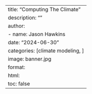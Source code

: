 
---
title: "Computing The Climate"
description: ""
author:
  - name: Jason Hawkins
date: "2024-06-30"
categories: [climate modeling, ]
image: banner.jpg
format: 
  html:
    toc: false
---

